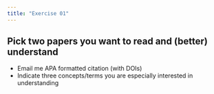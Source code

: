 ```yaml
---
title: "Exercise 01"
---
```


## Pick two papers you want to read and (better) understand

- Email me APA formatted citation (with DOIs)
- Indicate three concepts/terms you are especially interested in understanding
